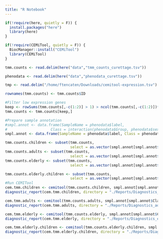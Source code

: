 ```yaml
---
title: "R Notebook"
---
```


```r
if(!require(here, quietly = F)) {
  install.packages("here")
  library(here)
}

if(!require(CEMiTool, quietly = F)) {
  BiocManager::install("CEMiTool")
  library(CEMiTool)
}
```

```r
tmm.counts <- read.delim(here("data","tmm_counts_curettage.tsv"))

phenodata <- read.delim(here("data","phenodata_curettage.tsv"))

tmp <- read.delim("/home/ftencaten/Downloads/cemitool-expression.tsv")
```

```r
rownames(tmm.counts) <- tmm.counts$ID

#Filter low expression genes
keep <- rowSums(tmm.counts[,-c(1:2)] > 1) > ncol(tmm.counts[,-c(1:2)])*0.5
tmm.counts <- tmm.counts[keep,]

#Prepare sample annotation
#smpl.annot <- data.frame(SampleName = phenodata$label, 
#                    Class = interaction(phenodata$Group, phenodata$sex))
smpl.annot <- data.frame(SampleName = phenodata$label, Class = phenodata$Group)

tmm.counts.children <- subset(tmm.counts, 
                              select = as.vector(smpl.annot[smpl.annot$Class=="Children",1]))
tmm.counts.adults <- subset(tmm.counts, 
                              select = as.vector(smpl.annot[smpl.annot$Class=="Adults",1]))
tmm.counts.elderly <- subset(tmm.counts, 
                              select = as.vector(smpl.annot[smpl.annot$Class=="Older",1]))

tmm.counts.elderly.children <- subset(tmm.counts, 
                              select = as.vector(smpl.annot[smpl.annot$Class=="Children" | smpl.annot$Class=="Older",1]))
#Run CEMITool
cem.tmm.children <- cemitool(tmm.counts.children, smpl.annot[smpl.annot$Class=="Children",])
diagnostic_report(cem.tmm.children, directory = "./Reports/Diagnostics_children")

cem.tmm.adults <- cemitool(tmm.counts.adults, smpl.annot[smpl.annot$Class=="Adults",])
diagnostic_report(cem.tmm.adults, directory = "./Reports/Diagnostics_adults")

cem.tmm.elderly <- cemitool(tmm.counts.elderly, smpl.annot[smpl.annot$Class=="Elderly",])
diagnostic_report(cem.tmm.elderly, directory = "./Reports/Diagnostics_elderly")

cem.tmm.elderly.children <- cemitool(tmm.counts.elderly.children, smpl.annot[smpl.annot$Class=="Children"|smpl.annot$Class=="Elderly",])
diagnostic_report(cem.tmm.elderly.children, directory = "./Reports/Diagnostics_elderly_children")

```

